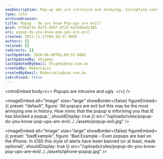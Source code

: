 ```yaml
---
seoDescription: Pop-up ads are intrusive and annoying, disrupting user experience online.
type: rule
archivedreason:
title: Popup - Do you know Pop-ups are evil?
guid: 675bd73e-0a71-4507-8f23-62fe56a3c385
uri: popup-do-you-know-pop-ups-are-evil
created: 2012-11-27T04:18:37.000Z
authors: []
related: []
redirects: []
lastUpdated: 2016-06-08T01:09:57.000Z
lastUpdatedBy: Shigemi
lastUpdatedByEmail: Shigemi@ssw.com.au
createdBy: RebeccaLiu
createdByEmail: RebeccaLiu@ssw.com.au
isArchived: false
---
```


<introEmbed
  body={<>
Popups are intrusive and ugly.
  </>}
/>

<imageEmbed
  alt="Image"
  size="large"
  showBorder={false}
  figureEmbed={{
    preset: "default",
    figure: 'All popups are evil but this may be the most annoying one in history. How ironic that the popup is informing you that IE has blocked a popup.',
    shouldDisplay: true
  }}
  src="/uploads/rules/popup-do-you-know-pop-ups-are-evil/../../assets/popup-evil.jpg"
/>

<imageEmbed
  alt="Image"
  size="large"
  showBorder={false}
  figureEmbed={{
    preset: "badExample",
    figure: 'Bad Example – Even popups are bad on the iPhone. In iOS5 this style of alerts have been banned (or at least, made optional)',
    shouldDisplay: true
  }}
  src="/uploads/rules/popup-do-you-know-pop-ups-are-evil/../../assets/iphone-popup.jpg"
/>
